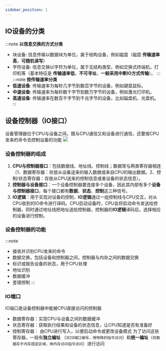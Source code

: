 ```yaml
---
sidebar_position: 1
---
```

## IO设备的分类
:::note
**以信息交换的方式分类**
- 块设备: 信息传输以数据块为单位，属于结构设备，例如磁盘（磁盘 **传输速率高**，**可随机读写**）
- 字符设备: 信息交换以字符为单位，属于无结构类型，例如交换式终端机，打印机等（基本特征是 **传输速率低**，**不可寻址**，**一般采用中断IO方式传输**）。
:::
:::note
**按传输速率分类**
- **低速设备**: 传输速率为每秒几字节到数百字节的设备，例如键盘鼠标。 
- **中速设备**: 传输速率为每秒数千字节到数万字节的设备，例如激光打印机。
- **高速设备**: 传输速率在数百千字节到千兆字节的设备，比如磁盘机、光盘机。
:::
## 设备控制器（IO接口）
设备管理器位于CPU与设备之间，既与CPU通信又和设备进行通信，还要按CPU发来的命令去控制设备的功能
![](https://skywalkerch-1303839378.cos.ap-nanjing.myqcloud.com/mypicbed202307110836064.svg)
### 设备控制器的组成
1. **CPU与控制器接口**：包括数据线、地址线、控制线；数据常与两类寄存器相连（1、数据寄存器：存放从设备送来的输入数据或来自CPU的输出数据。2、控制/状态寄存器：存放从CPU送来的控制信息或者设备的状态信息）。
2. **控制器与设备接口**：一个设备控制器要连接多个设备，因此其内部有多个**设备与控制器接口**，每个接口都有**数据**、**状态**、**控制**这三种信号。
3. **IO逻辑**：用于实现对设备的控制，**IO逻辑**通过一组控制线与CPU交互，对从CPU收到的IO命令进行译码。CPU启动设备时，CPU会将启动命令发送给控制器，同时通过地址线把地址送给控制器，控制器的**IO逻辑**译码后，选择相应的设备进行控制。
### 设备控制器的功能
:::note
- 接收并识别CPU发来的命令
- 数据交换，包括设备和控制器之间，控制器与内存之间的数据交换
- 标识或报告设备的状态，用于CPU处理
- 地址识别
- 数据缓冲
- 差错控制
:::
### IO端口
IO端口是设备控制器中能被CPU直接访问的控制器
- 数据寄存器：实现CPU与设备之间的数据缓冲
- 状态寄存器：获取执行结果和设备的状态信息，让CPU知道是否有准备好
- 控制寄存器： 由CPU进行写入，以便启动命令或更改设备模式
为了访问这些寄存器，一般有**独立编址** （`对IO端口编号，用特殊的指令访问`）和**统一编址**（`将数据存于内存固定区域，用内存访问指令访问`）进行访问